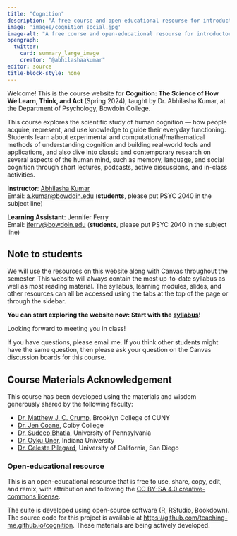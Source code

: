 ```yaml
---
title: "Cognition"
description: "A free course and open-educational resourse for introductory cognitive psychology"
image: 'images/cognition_social.jpg'
image-alt: "A free course and open-educational resourse for introductory cognitive psychology"
opengraph:
  twitter:
    card: summary_large_image
    creator: "@abhilashaakumar"
editor: source
title-block-style: none
---
```


Welcome! This is the course website for **Cognition: The Science of How We Learn, Think, and Act** (Spring 2024), taught by Dr. Abhilasha Kumar, at the Department of Psychology, Bowdoin College.

This course explores the scientific study of human cognition — how people acquire, represent, and use knowledge to guide their everyday functioning. Students learn about experimental and computational/mathematical methods of understanding cognition and building real-world tools and applications, and also dive into classic and contemporary research on several aspects of the human mind, such as memory, language, and social cognition through short lectures, podcasts, active discussions, and in-class activities.

**Instructor**: <a href="https://thelexiconlab.github.io/people/" target="_blank">Abhilasha Kumar </a><br> 
Email: [a.kumar\@bowdoin.edu](a.kumar@bowdoin.edu) (**students**, please put PSYC 2040 in the subject line)

**Learning Assistant**: Jennifer Ferry <br>
Email: [jferry\@bowdoin.edu](jferry@bowdoin.edu) (**students**, please put PSYC 2040 in the subject line)

## Note to students

We will use the resources on this website along with Canvas throughout the semester. This website will always contain the most up-to-date syllabus as well as most reading material. The syllabus, learning modules, slides, and other resources can all be accessed using the tabs at the top of the page or through the sidebar.

**You can start exploring the website now: Start with the [syllabus](articles/course_docs/syllabus.html)!**

Looking forward to meeting you in class!

If you have questions, please email me. If you think other students might have the same question, then please ask your question on the Canvas discussion boards for this course.

## Course Materials Acknowledgement

This course has been developed using the materials and wisdom generously shared by the following faculty:

- [Dr. Matthew J. C. Crump](https://crumplab.com/people/matt_crump.html), Brooklyn College of CUNY
- [Dr. Jen Coane](https://www.colby.edu/people/people-directory/jen-coane/), Colby College
- [Dr. Sudeep Bhatia](https://psychology.sas.upenn.edu/people/sudeep-bhatia), University of Pennsylvania
- [Dr. Oyku Uner](https://psych.indiana.edu/directory/faculty/uner-oyku.html), Indiana University
- [Dr. Celeste Pilegard](https://bookdown.org/pilegard/cogfoundations/), University of California, San Diego 

### Open-educational resource

This is an open-educational resource that is free to use, share, copy, edit, and remix, with attribution and following the [CC BY-SA 4.0 creative-commons license](https://creativecommons.org/licenses/by-sa/4.0/).

The suite is developed using open-source software (R, RStudio, Bookdown). The source code for this project is available at <https://github.com/teaching-me.github.io/cognition>. These materials are being actively developed.
